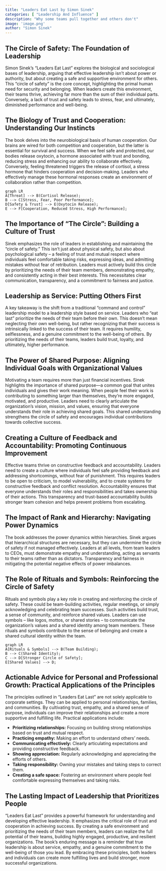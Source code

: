 ```yaml
---
title: "Leaders Eat Last by Simon Sinek"
categories: [ "Leadership And Influence" ]
description: "Why some teams pull together and others don't"
image: 'image.png'
author: "Simon Sinek"
---
```

## The Circle of Safety: The Foundation of Leadership

Simon Sinek's "Leaders Eat Last" explores the biological and sociological bases of leadership, arguing that effective leadership isn't about power or authority, but about creating a safe and supportive environment for others. This "circle of safety" is the core concept, highlighting the primal human need for security and belonging. When leaders create this environment, their teams thrive, achieving far more than the sum of their individual parts. Conversely, a lack of trust and safety leads to stress, fear, and ultimately, diminished performance and well-being.


## The Biology of Trust and Cooperation: Understanding Our Instincts

The book delves into the neurobiological basis of human cooperation. Our brains are wired for both competition and cooperation, but the latter is essential for survival and success. When we feel safe and protected, our bodies release oxytocin, a hormone associated with trust and bonding, reducing stress and enhancing our ability to collaborate effectively. Conversely, feeling threatened triggers the release of cortisol, a stress hormone that hinders cooperation and decision-making. Leaders who effectively manage these hormonal responses create an environment of collaboration rather than competition.

```mermaid
graph LR
A[Threat] --> B(Cortisol Release);
B --> C[Stress, Fear, Poor Performance];
D[Safety & Trust] --> E(Oxytocin Release);
E --> F[Cooperation, Reduced Stress, High Performance];
```


## The Importance of  "The Circle": Building a Culture of Trust

Sinek emphasizes the role of leaders in establishing and maintaining the "circle of safety." This isn't just about physical safety, but also about psychological safety – a feeling of trust and mutual respect where individuals feel comfortable taking risks, expressing ideas, and admitting mistakes without fear of retribution. Leaders must actively build this circle by prioritizing the needs of their team members, demonstrating empathy, and consistently acting in their best interests. This necessitates clear communication, transparency, and a commitment to fairness and justice.


## Leadership as Service: Putting Others First

A key takeaway is the shift from a traditional "command and control" leadership model to a leadership style based on service.  Leaders who "eat last" prioritize the needs of their team before their own. This doesn't mean neglecting their own well-being, but rather recognizing that their success is intrinsically linked to the success of their team.  It requires humility, selflessness, and a genuine commitment to the well-being of others.  By prioritizing the needs of their teams, leaders build trust, loyalty, and ultimately, higher performance.


## The Power of Shared Purpose: Aligning Individual Goals with Organizational Values

Motivating a team requires more than just financial incentives.  Sinek highlights the importance of shared purpose—a common goal that unites individuals and gives their work meaning.  When people feel their work is contributing to something larger than themselves, they're more engaged, motivated, and productive. Leaders need to clearly articulate the organization's vision, mission, and values, ensuring that everyone understands their role in achieving shared goals.  This shared understanding strengthens the circle of safety and encourages individual contributions towards collective success.


##  Creating a Culture of Feedback and Accountability: Promoting Continuous Improvement

Effective teams thrive on constructive feedback and accountability.  Leaders need to create a culture where individuals feel safe providing feedback and addressing shortcomings, without fear of punishment. This requires leaders to be open to criticism, to model vulnerability, and to create systems for constructive feedback and conflict resolution.  Accountability ensures that everyone understands their roles and responsibilities and takes ownership of their actions.  This transparency and trust-based accountability builds stronger team cohesion and helps prevent problems from escalating.


## The Impact of Rank and Hierarchy: Navigating Power Dynamics

The book addresses the power dynamics within hierarchies. Sinek argues that hierarchical structures are necessary, but they can undermine the circle of safety if not managed effectively. Leaders at all levels, from team leaders to CEOs, must demonstrate empathy and understanding, acting as servants to their teams rather than as dictators. Transparency and fairness in mitigating the potential negative effects of power imbalances.


##  The Role of Rituals and Symbols: Reinforcing the Circle of Safety

Rituals and symbols play a key role in creating and reinforcing the circle of safety. These could be team-building activities, regular meetings, or simply acknowledging and celebrating team successes. Such activities build trust, a sense of community, and reinforce shared values. Leaders can use symbols – like logos, mottos, or shared stories – to communicate the organization's values and a shared identity among team members. These rituals and symbols contribute to the sense of belonging and create a shared cultural identity within the team.

```mermaid
graph LR
A[Rituals & Symbols] --> B(Team Building);
B --> C(Shared Identity);
C --> D[Stronger Circle of Safety];
E[Shared Values] --> D;
```

## Actionable Advice for Personal and Professional Growth: Practical Applications of the Principles

The principles outlined in "Leaders Eat Last" are not solely applicable to corporate settings.  They can be applied to personal relationships, families, and communities.  By cultivating trust, empathy, and a shared sense of purpose, individuals can improve their relationships and create a more supportive and fulfilling life.  Practical applications include:

*   **Prioritizing relationships:** Focusing on building strong relationships based on trust and mutual respect.
*   **Practicing empathy:** Making an effort to understand others' needs.
*   **Communicating effectively:** Clearly articulating expectations and providing constructive feedback.
*   **Showing appreciation:** Regularly acknowledging and appreciating the efforts of others.
*   **Taking responsibility:** Owning your mistakes and taking steps to correct them.
*   **Creating a safe space:** Fostering an environment where people feel comfortable expressing themselves and taking risks.


## The Lasting Impact of Leadership that Prioritizes People

"Leaders Eat Last" provides a powerful framework for understanding and developing effective leadership.  It emphasizes the critical role of trust and cooperation in achieving success. By creating a safe environment and prioritizing the needs of their team members, leaders can realize the full potential of their teams, building highly engaged, productive, and resilient organizations. The book's enduring message is a reminder that true leadership is about service, empathy, and a genuine commitment to the well-being of those you lead. By embracing these principles, both leaders and individuals can create more fulfilling lives and build stronger, more successful organizations.

